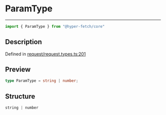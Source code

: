 

# ParamType

<div class="api-docs__separator" data-reactroot="">

---

</div><div class="api-docs__import" data-reactroot="">

```ts
import { ParamType } from "@hyper-fetch/core"
```

</div><div class="api-docs__section">

## Description

</div><div class="api-docs__description"><span class="api-docs__do-not-parse">



</span></div><p class="api-docs__definition">

Defined in [request/request.types.ts:201](https://github.com/BetterTyped/hyper-fetch/blob/c3e2c45/packages/core/src/request/request.types.ts#L201)

</p><div class="api-docs__section">

## Preview

</div><div class="api-docs__preview type single">

```ts
type ParamType = string | number;
```

</div><div class="api-docs__section">

## Structure

</div><div class="api-docs__returns">

```ts
string | number
```

</div>
